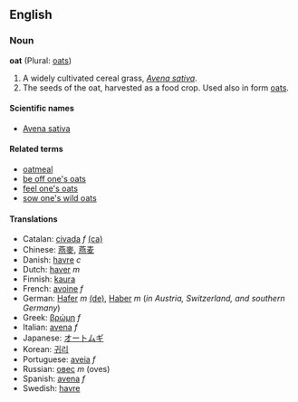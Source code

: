 == English ==
=== Noun ===
'''oat''' (Plural: [[oats]])

# A widely cultivated cereal grass, ''[[Avena sativa]]''.
# The seeds of the oat, harvested as a food crop. Used also in form [[oats]].

====Scientific names====
*[[Avena sativa]]

====Related terms====
*[[oatmeal]]
*[[be off one's oats]]
*[[feel one's oats]]
*[[sow one's wild oats]]

==== Translations ====
*Catalan: [[civada]] ''f'' [[:ca:civada|(ca)]] 
*Chinese: [[燕麥]], [[燕麦]]
*Danish: [[havre]] ''c''
*Dutch: [[haver]] ''m''
*Finnish: [[kaura]]
*French: [[avoine]] ''f''
*German: [[Hafer]] ''m'' [[:de:Hafer|(de)]], [[Haber]] ''m'' (''in Austria, Switzerland, and southern Germany'')
*Greek: [[βρώμη]] ''f''
*Italian: [[avena#Italian|avena]] ''f''
*Japanese: [[オートムギ]]
*Korean: [[귀리]]
*Portuguese: [[aveia]] ''f''
*Russian: [[овес]] ''m'' (oves)
*Spanish: [[avena#Spanish|avena]] ''f''
*Swedish: [[havre]]